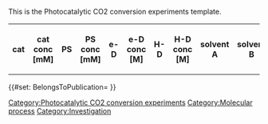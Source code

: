 <noinclude>
This is the Photocatalytic CO2 conversion experiments template.
</noinclude>
<includeonly><table class="wikitable" title="">
<tr>
<th resource="General" title="catalyst">cat</th>
<th resource="General" title="catalyst concentration">cat conc [mM]</th>
<th resource="General" title="photosensitizer">PS</th>
<th resource="General" title="photosensitizer concentration">PS conc [mM]</th>
<th resource="General" title="electron donor">e-D</th>
<th resource="General" title="electron donor concentration">e-D conc [M]</th>
<th resource="Additives and solvents" property="hidden" title="hydrogen donor">H-D</th>
<th resource="Additives and solvents" property="hidden" title="hydrogen donor concentration">H-D conc [M]</th>
<th resource="General,Additives and solvents" title="solvent A">solvent A</th>
<th resource="Additives and solvents" property="hidden" title="solvent B">solvent B</th>
<th resource="Additives and solvents" property="hidden" title="solvent C">solvent C</th>
<th resource="Additives and solvents" property="hidden" title="solvent ratio">solv A/B/C</th>
<th resource="Additives and solvents" title="additives">additives</th>
<th resource="Additives and solvents" property="hidden" title="additives concentration">additives conc [M]</th>
<th resource="Feedstock gas" property="hidden" title="feedstock gas">feedstock gas</th>
<th resource="Physical data" property="hidden" title="pH">pH</th>
<th resource="Physical data" property="hidden" title="temperature">T [°C]</th>
<th resource="General,Physical data" title="irradiation wavelength">λexc [nm]</th>
<th resource="Physical data" property="hidden" title="irradiation time">t [h]</th>
<th resource="General,Products" title="turnover number CO">TON CO</th>
<th resource="Products" property="hidden" title="turnover frequency CO">TOF CO</th>
<th resource="Products" property="hidden" title="quantum yield CO">Φ CO [%]</th>
<th resource="General,Products" title="turnover number CH4">TON CH4</th>
<th resource="Products" property="hidden" title="turnover frequency CH4">TOF CH4</th>
<th resource="Products" property="hidden" title="quantum yield CH4">Φ CH4 [%]</th>
<th resource="General,Products" title="turnover number H2">TON H2</th>
<th resource="Products" property="hidden" title="turnover frequency H2">TOF H2</th>
<th resource="Products" property="hidden" title="quantum yield H2">Φ H2 [%]</th>
<th resource="General,Products" title="turnover number HCOOH">TON HCOOH</th>
<th resource="Products" property="hidden" title="turnover frequency HCOOH">TOF HCOOH</th>
<th resource="Products" property="hidden" title="quantum yield HCOOH">Φ HCOOH [%]</th>
<th resource="General,Products" title="turnover number MeOH">TON MeOH</th>
<th resource="Products" property="hidden" title="turnover frequency MeOH">TOF MeOH</th>
<th resource="Products" property="hidden" title="quantum yield MeOH">Φ MeOH [%]</th>
<th resource="General,Products" property="hidden" title="selectivity">selectivity [%] [CO;CH4;H2;HCOOH;MeOH]</th>
<th resource="Products" property="hidden" title="total quantum yield">Φ all [%]</th>
<th resource="General" property="hidden" title="include">include</th>
</tr>
{{{experiments|}}}
</table>
{{BaseTemplate}}
{{#set: BelongsToPublication={{BASEPAGENAME}} }}
[[Category:Photocatalytic CO2 conversion experiments]]
[[Category:Molecular process]]
[[Category:Investigation]]</includeonly>